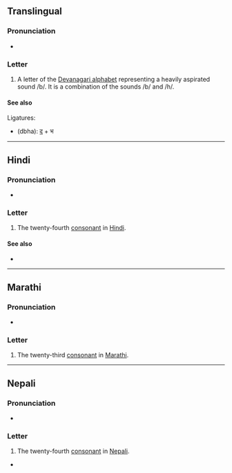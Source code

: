 {{also|म|भू|भृ|भा|भी}}
{{character info}}
==Translingual==

===Pronunciation===
* {{IPA|mul|/bʱə/}}

===Letter===
{{mul-Deva|bha}}

# A letter of the [[Devanagari alphabet]] representing a heavily aspirated sound /b/. It is a combination of the sounds /b/ and /h/.

====See also====
Ligatures:
* {{l|mul|द्भ}} (dbha): [[द]] + भ

----

==Hindi==

===Pronunciation===
* {{hi-IPA|भ.}}

===Letter===
{{head|hi|letter}}

# The twenty-fourth [[consonant]] in [[Hindi]].

====See also====
* {{list:Devanagari script letters/hi}}

----

==Marathi==

===Pronunciation===
* {{IPA|mr|/bʱə/}}

===Letter===
{{head|mr|letter}}

# The twenty-third [[consonant]] in [[Marathi]].

----

==Nepali==

===Pronunciation===
* {{ne-IPA}}

===Letter===
{{head|ne|letter}}

# The twenty-fourth [[consonant]] in [[Nepali]].

*